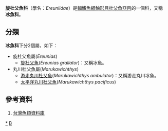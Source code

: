 {{Automatic taxobox
| taxon = Ereuniidae
| authority = 
| name = 旋杜父魚科
| image = Ereunias grallator.jpg
| image_caption = ''Ereunias grallator''
| subdivision_ranks = [[屬|屬]]
| subdivision = 見內文
}}
'''旋杜父魚科'''（學名：''Ereuniidae''）是[[輻鰭魚綱|輻鰭魚綱]][[鮋形目|鮋形目]][[杜父魚亞目|杜父魚亞目]]的一個科，又稱'''冰魚科'''。

==分類==
'''冰魚科'''下分2個屬，如下：
*旋杜父魚屬(''Ereunias'')
**[[旋杜父魚|旋杜父魚]](''Ereunias grallator'')：又稱冰魚。
*丸川杜父魚屬(''Marukawichthys'')
**[[游走丸川杜父魚|游走丸川杜父魚]](''Marukawichthys ambulator'')：又稱游走丸川冰魚。
**[[太平洋丸川杜父魚|太平洋丸川杜父魚]](''Marukawichthys pacificus'')

==參考資料==
#[https://web.archive.org/web/20160526235836/http://fishdb.sinica.edu.tw/AjaxTree/tree.php 台灣魚類資料庫]
{{Taxonbar|from=Q138418}}

[[Category:冰魚科|*]]
[[Category:鮋形目|B]]